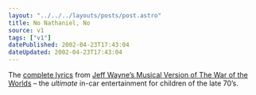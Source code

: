 ```yaml
---
layout: "../../../layouts/posts/post.astro"
title: No Nathaniel, No
source: v1
tags: ["v1"]
datePublished: 2002-04-23T17:43:04
dateUpdated: 2002-04-23T17:43:04
---
```


The [complete lyrics][1] from [Jeff Wayne&#8217;s Musical Version of The War of the Worlds][2] &#8211; the _ultimate_ in-car entertainment for children of the late 70&#8217;s.

[1]: http://members.aol.com/skyyeyes/jwwow.htm "Complete lyrics from Jeff Wayne's Musical Version of The War of the Worlds"
[2]: http://www.amazon.co.uk/exec/obidos/ASIN/B00004SKNF/ohsky "Jeff Wayne's Musical Version of The War of the Worlds on Amazon.co.uk"
